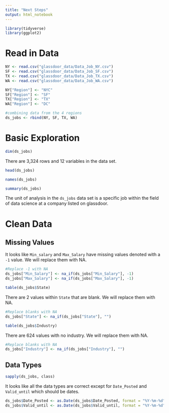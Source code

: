 ```yaml
---
title: "Next Steps"
output: html_notebook
---
```


```r
library(tidyverse)
library(ggplot2)
```

# Read in Data

```r
NY <- read.csv("glassdoor_data/Data_Job_NY.csv")
SF <- read.csv("glassdoor_data/Data_Job_SF.csv")
TX <- read.csv("glassdoor_data/Data_Job_TX.csv")
WA <- read.csv("glassdoor_data/Data_Job_WA.csv")

NY["Region"] <- "NYC"
SF["Region"] <- "SF"
TX["Region"] <- "TX"
WA["Region"] <- "DC"

#combining data from the 4 regions
ds_jobs <- rbind(NY, SF, TX, WA)
```

# Basic Exploration

```r
dim(ds_jobs)
```
There are 3,324 rows and 12 variables in the data set.

```r
head(ds_jobs)
```
```r
names(ds_jobs)
```

```r
summary(ds_jobs)
```

The unit of analysis in the `ds_jobs` data set is a specific job within the field of data science at a company listed on glassdoor.

# Clean Data

## Missing Values

It looks like `Min_salary` and `Max_Salary` have missing values denoted with a `-1` value. We will replace them with NA. 

```r
#Replace -1 with NA
ds_jobs["Min_Salary"] <- na_if(ds_jobs["Min_Salary"], -1)
ds_jobs["Max_Salary"] <- na_if(ds_jobs["Max_Salary"], -1)
```

```r
table(ds_jobs$State)
```

There are 2 values within `State` that are blank. We will replace them with NA.

```r
#Replace blanks with NA
ds_jobs["State"] <- na_if(ds_jobs["State"], "")
```

```r
table(ds_jobs$Industry)
```

There are 624 values with no industry. We will replace them with NA.

```r
#Replace blanks with NA
ds_jobs["Industry"] <- na_if(ds_jobs["Industry"], "")
```

## Data Types

```r
sapply(ds_jobs, class)
```

It looks like all the data types are correct except for `Date_Posted` and `Valid_until` which should be dates.

```r
ds_jobs$Date_Posted <- as.Date(ds_jobs$Date_Posted, format = "%Y-%m-%d")  
ds_jobs$Valid_until <- as.Date(ds_jobs$Valid_until, format = "%Y-%m-%d")  
```



